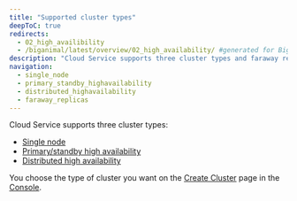 ```yaml
---
title: "Supported cluster types"
deepToC: true
redirects:
  - 02_high_availibility
  - /biganimal/latest/overview/02_high_availability/ #generated for BigAnimal URL path removal branch
description: "Cloud Service supports three cluster types and faraway replicas."
navigation:
  - single_node
  - primary_standby_highavailability
  - distributed_highavailability
  - faraway_replicas
---
```


Cloud Service supports three cluster types: 
- [Single node](./single_node)
- [Primary/standby high availability](./primary_standby_highavailability)
- [Distributed high availability](./distributed_highavailability)

You choose the type of cluster you want on the [Create Cluster](https://portal.biganimal.com/create-cluster) page in the [Console](https://portal.biganimal.com).  
